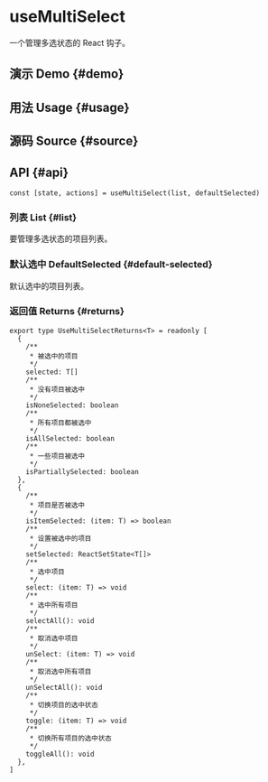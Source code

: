 # useMultiSelect


<HooksType category="ProUtilities" />

一个管理多选状态的 React 钩子。

## 演示 Demo \{#demo}


<App />

## 用法 Usage \{#usage}



## 源码 Source \{#source}


<Source />

## API \{#api}

```tsx
const [state, actions] = useMultiSelect(list, defaultSelected)
```

### 列表 List \{#list}

要管理多选状态的项目列表。

### 默认选中 DefaultSelected \{#default-selected}

默认选中的项目列表。

### 返回值 Returns \{#returns}

```tsx
export type UseMultiSelectReturns<T> = readonly [
  {
    /**
     * 被选中的项目
     */
    selected: T[]
    /**
     * 没有项目被选中
     */
    isNoneSelected: boolean
    /**
     * 所有项目都被选中
     */
    isAllSelected: boolean
    /**
     * 一些项目被选中
     */
    isPartiallySelected: boolean
  },
  {
    /**
     * 项目是否被选中
     */
    isItemSelected: (item: T) => boolean
    /**
     * 设置被选中的项目
     */
    setSelected: ReactSetState<T[]>
    /**
     * 选中项目
     */
    select: (item: T) => void
    /**
     * 选中所有项目
     */
    selectAll(): void
    /**
     * 取消选中项目
     */
    unSelect: (item: T) => void
    /**
     * 取消选中所有项目
     */
    unSelectAll(): void
    /**
     * 切换项目的选中状态
     */
    toggle: (item: T) => void
    /**
     * 切换所有项目的选中状态
     */
    toggleAll(): void
  },
]
```
